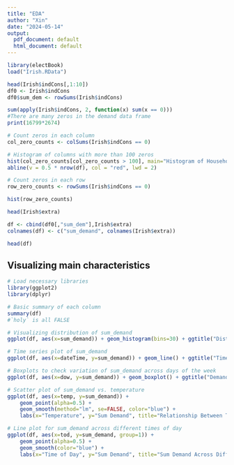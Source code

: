 ```yaml
---
title: "EDA"
author: "Xin"
date: "2024-05-14"
output:
  pdf_document: default
  html_document: default
---
```

```r
library(electBook)
load("Irish.RData")
```

```r
head(Irish$indCons[,1:10])
df0 <- Irish$indCons
df0$sum_dem <- rowSums(Irish$indCons)
```

```r
sum(apply(Irish$indCons, 2, function(x) sum(x == 0)))
#There are many zeros in the demand data frame
print(16799*2674)
```

```r
# Count zeros in each column
col_zero_counts <- colSums(Irish$indCons == 0)

# Histogram of columns with more than 100 zeros
hist(col_zero_counts[col_zero_counts > 100], main="Histogram of Households with More Than 100 Zeros in Record")
abline(v = 0.5 * nrow(df), col = "red", lwd = 2)
```

```r
# Count zeros in each row
row_zero_counts <- rowSums(Irish$indCons == 0)

hist(row_zero_counts)
```

```r
head(Irish$extra)
```

```r
df <- cbind(df0[,"sum_dem"],Irish$extra)
colnames(df) <- c("sum_demand", colnames(Irish$extra))
```

```r
head(df)
```

## Visualizing main characteristics

```r
# Load necessary libraries
library(ggplot2)
library(dplyr)

# Basic summary of each column
summary(df)
#`holy` is all FALSE

# Visualizing distribution of sum_demand
ggplot(df, aes(x=sum_demand)) + geom_histogram(bins=30) + ggtitle("Distribution of Sum Demand")

# Time series plot of sum_demand
ggplot(df, aes(x=dateTime, y=sum_demand)) + geom_line() + ggtitle("Time Series of Sum Demand")

# Boxplots to check variation of sum_demand across days of the week
ggplot(df, aes(x=dow, y=sum_demand)) + geom_boxplot() + ggtitle("Demand Variation by Day of Week")

```

```r
# Scatter plot of sum_demand vs. temperature
ggplot(df, aes(x=temp, y=sum_demand)) +
    geom_point(alpha=0.5) +
    geom_smooth(method="lm", se=FALSE, color="blue") +
    labs(x="Temperature", y="Sum Demand", title="Relationship Between Temperature and Sum Demand")
```
```r
# Line plot for sum_demand across different times of day
ggplot(df, aes(x=tod, y=sum_demand, group=1)) +
    geom_point(alpha=0.5) +
    geom_smooth(color="blue") +
    labs(x="Time of Day", y="Sum Demand", title="Sum Demand Across Different Times of Day")

```



